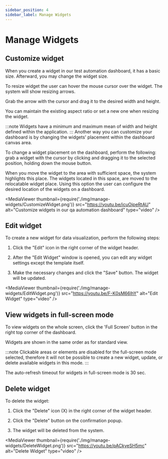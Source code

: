 ```yaml
---
sidebar_position: 4
sidebar_label: Manage Widgets
---
```


# Manage Widgets

## Customize widget

When you create a widget in our test automation dashboard, it has a basic size. Afterward, you may change the widget size.

To resize widget the user can hover the mouse cursor over the widget. The system will show resizing arrows.

Grab the arrow with the cursor and drag it to the desired width and height.

You can maintain the existing aspect ratio or set a new one when resizing the widget.

:::note
Widgets have a minimum and maximum mean of width and height defined within the application.
:::
Another way you can customize your dashboard is by changing the widgets' placement within the dashboard canvas area.

To change a widget placement on the dashboard, perform the following: grab a widget with the cursor by clicking and dragging it to the selected position, holding down the mouse button.

When you move the widget to the area with sufficient space, the system highlights this place.
The widgets located in this space, are moved to the relocatable widget place. Using this option the user can configure the desired location of the widgets on a dashboard.

<MediaViewer thumbnail={require('./img/manage-widgets/CustomizeWidget.png')} src="https://youtu.be/icuOipeRtAU" alt="Customize widgets in our qa automation dashboard" type="video" />

## Edit widget

To create a new widget for data visualization, perform the following steps:

1. Click the "Edit" icon in the right corner of the widget header.

2. After the "Edit Widget" window is opened, you can edit any widget settings except the template itself.

3. Make the necessary changes and click the "Save" button. The widget will be updated.

<MediaViewer thumbnail={require('./img/manage-widgets/EditWidget.png')} src="https://youtu.be/F-K0sM66lhY" alt="Edit Widget" type="video" />

## View widgets in full-screen mode

To view widgets on the whole screen, click the 'Full Screen' button in the right top corner of the dashboard.

Widgets are shown in the same order as for standard view.

:::note
Clickable areas or elements are disabled for the full-screen mode selected, therefore it will not be possible to create a new widget, update, or delete available widgets in this mode.
:::

The auto-refresh timeout for widgets in full-screen mode is 30 sec.

## Delete widget

To delete the widget: 

1. Click the "Delete" icon (X) in the right corner of the widget header.

2. Click the "Delete" button on the confirmation popup.

3. The widget will be deleted from the system.

<MediaViewer thumbnail={require('./img/manage-widgets/DeleteWidget.png')} src="https://youtu.be/pACkyeSH5mc" alt="Delete Widget" type="video" />
